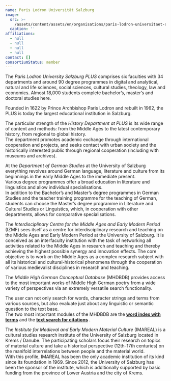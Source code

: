 ```yaml
---
name: Paris Lodron Universität Salzburg
image:
  src: >-
    /assets/content/assets/en/organisations/paris-lodron-universitaet-salzburg/image/src.png
  caption: ''
affiliations:
  - null
  - null
  - null
  - null
contact: []
consortiumStatus: member
---
```

The *Paris Lodron University Salzburg PLUS* comprises six faculties with 34 departments and around 90 degree programmes in digital and analytical, natural and life sciences, social sciences, cultural studies, theology, law and economics. Almost 18,000 students complete bachelor’s, master’s and doctoral studies here.

Founded in 1622 by Prince Archbishop Paris Lodron and rebuilt in 1962, the PLUS is today the largest educational institution in Salzburg.

The particular strength of the *History Department at PLUS* is its wide range of content and methods: from the Middle Ages to the latest contemporary history, from regional to global history.\
The department promotes academic exchange through international cooperation and projects, and seeks contact with urban society and the historically interested public through regional cooperation (including with museums and archives).

At the *Department of German Studies* at the University of Salzburg everything revolves around German language, literature and culture from its beginnings in the early Middle Ages to the immediate present.\
Various degree programmes offer a broad education in literature and linguistics and allow individual specialisations.\
In addition to the Bachelor’s and Master’s degree programmes in German Studies and the teacher training programme for the teaching of German, students can choose the Master’s degree programme in Literature and Cultural Studies or Linguistics, which, in cooperation with other departments, allows for comparative specialisations.

The *Interdisciplinary Centre for the Middle Ages and Early Modern Period* (IZMF) sees itself as a centre for interdisciplinary research and teaching on the Middle Ages and Early Modern Period at the University of Salzburg. It is conceived as an interfaculty institution with the task of networking all activities related to the Middle Ages in research and teaching and thereby achieving the highest possible synergy and innovation effects. The core objective is to work on the Middle Ages as a complex research subject with all its historical and cultural-historical phenomena through the cooperation of various medievalist disciplines in research and teaching.

The *Middle High German Conceptual Database* (MHDBDB) provides access to the most important works of Middle High German poetry from a wide variety of perspectives via an extremely versatile search functionality.

The user can not only search for words, character strings and terms from various sources, but also evaluate just about any linguistic or semantic question to the text base.\
The two most important modules of the MHDBDB are the [**word index with terms**](http://mhdbdb.sbg.ac.at/help/dictionary.de.html) and the [**text search for citations**](http://mhdbdb.sbg.ac.at/help/search.de.html) .

The *Institute for Medieval and Early Modern Material Culture* (IMAREAL) is a cultural studies research institute of the University of Salzburg located in Krems / Danube. The participating scholars focus their research on topics of material culture and take a historical perspective (12th-17th centuries) on the manifold interrelations between people and the material world.\
With this profile, IMAREAL has been the only academic institution of its kind since its foundation in 1969. Since 2012, the University of Salzburg has been the sponsor of the institute, which is additionally supported by basic funding from the province of Lower Austria and the city of Krems.
